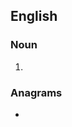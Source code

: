 ==English==

===Noun===
{{head|en|noun plural form}}

# {{plural of|fiber bundle|lang=en}}

===Anagrams===
* {{anagrams|en|a=bbdeefilnrsu|fibre bundles|lubber fiends}}